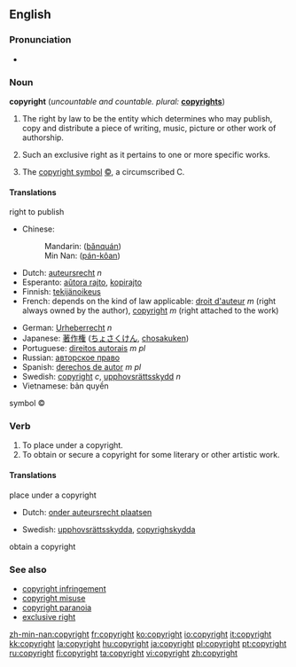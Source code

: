 ==English==

{{rank|remember|fair|blood|526|copyright|4|late|bed}}

===Pronunciation===
*{{audio|en-us-copyright.ogg|Audio (US)}}

===Noun===
{{wikipedia}}
'''copyright''' (''uncountable and countable. plural:'' '''[[copyrights]]''')

# {{uncountable}} The right by law to be the entity which determines who may publish, copy and distribute a piece of writing, music, picture or other work of authorship.
# {{countable}} Such an exclusive right as it pertains to one or more specific works.
# {{countable}} The [[copyright symbol]] [[©]], a circumscribed C.

====Translations====

;right to publish
{{top}}
*Chinese:
*:Mandarin: {{zh-ts|版權|版权}} ([[bǎnquán]])
*:Min Nan: {{zh-ts|版權|版权}} ([[pán-kôan]])
*Dutch: [[auteursrecht]] ''n''
*Esperanto: [[aŭtora rajto]], [[kopirajto]]
*Finnish: [[tekijänoikeus]]
*French: depends on the kind of law applicable: [[droit d'auteur]] ''m'' (right always owned by the author), [[copyright]] ''m'' (right attached to the work)
{{mid}}
*German: [[Urheberrecht]] ''n''
*Japanese: [[著作権]] ([[ちょさくけん]], [[chosakuken]])
*Portuguese: [[direitos autorais]] ''m pl''
*Russian: [[авторское право]]
*Spanish: [[derechos de autor]] ''m pl''
*Swedish: [[copyright#Swedish|copyright]] ''c'', [[upphovsrättsskydd]] ''n''
*Vietnamese: bản quyền
{{bottom}}

;symbol ©
{{top}}
{{mid}}
{{bottom}}

=== Verb ===
{{en-verb}}

# To place under a copyright.
# To obtain or secure a copyright for some literary or other artistic work.

====Translations====

;place under a copyright
{{top}}
*Dutch: [[onder auteursrecht plaatsen]]
{{mid}}
*Swedish: [[upphovsrättsskydda]], [[copyrighskydda]]
{{bottom}}

;obtain a copyright
{{top}}
{{mid}}
{{bottom}}

===See also===
*[[copyright infringement]]
*[[copyright misuse]]
*[[copyright paranoia]]
*[[exclusive right]]

[[zh-min-nan:copyright]]
[[fr:copyright]]
[[ko:copyright]]
[[io:copyright]]
[[it:copyright]]
[[kk:copyright]]
[[la:copyright]]
[[hu:copyright]]
[[ja:copyright]]
[[pl:copyright]]
[[pt:copyright]]
[[ru:copyright]]
[[fi:copyright]]
[[ta:copyright]]
[[vi:copyright]]
[[zh:copyright]]